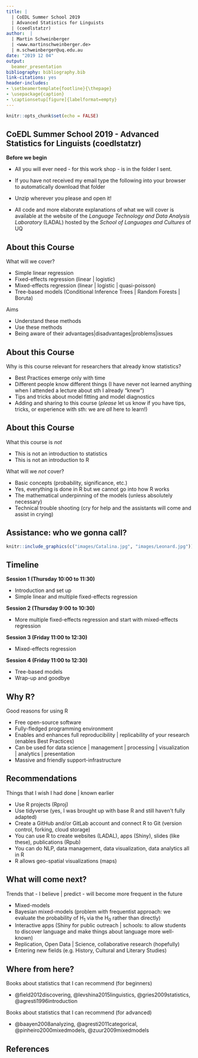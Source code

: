 ```yaml
---
title: |
  | CoEDL Summer School 2019 
  | Advanced Statistics for Linguists 
  | (coedlstatzr)
author:  | 
  | Martin Schweinberger 
  | <www.martinschweinberger.de>
  | m.schweinberger@uq.edu.au
date: "2019 12 04"
output: 
  beamer_presentation
bibliography: bibliography.bib
link-citations: yes
header-includes:
- \setbeamertemplate{footline}{\thepage}
- \usepackage{caption}
- \captionsetup[figure]{labelformat=empty}
---
```


```r
knitr::opts_chunk$set(echo = FALSE)
```

## CoEDL Summer School 2019 - Advanced Statistics for Linguists (coedlstatzr)

**Before we begin**

- All you will ever need - for this work shop - is in the folder I sent.

- If you have not received my email type the following into your browser to automatically download that folder 

\begin{small}
<www.martinschweinberger.de/docs/materials/AdvancedStatzForLinguists.zip>
\end{small}

- Unzip wherever you please and open it!

- All code and more elaborate explanations of what we will cover is available at the website of the *Language Technology and Data Analysis Laboratory* (LADAL) hosted by the *School of Languages and Cultures* of UQ 
\begin{small} <https://slcladal.github.io/index.html>\end{small} 

## About this Course

What will we cover?

- Simple linear regression
- Fixed-effects regression (linear | logistic)
- Mixed-effects regression (linear | logistic | quasi-poisson)
- Tree-based models (Conditional Inference Trees | Random Forests | Boruta)

Aims

- Understand these methods
- Use these methods
- Being aware of their advantages|disadvantages|problems|issues

## About this Course

Why is this course relevant for researchers that already know statistics?

- Best Practices emerge only with time
- Different people know different things (I have never not learned anything when I attended a lecture about sth I already "knew")
- Tips and tricks about model fitting and model diagnostics
- Adding and sharing to this course (*please* let us know if you have tips, tricks, or experience with sth: we are *all* here to learn!)

## About this Course

What this course is *not*

- This is not an introduction to statistics 
- This is not an introduction to R

What will we *not* cover?

- Basic concepts (probability, significance, etc.) 
- Yes, everything is done in R but we cannot go into how R works
- The mathematical underpinning of the models (unless absolutely necessary)
- Technical trouble shooting (cry for help and the assistants will come and assist in crying)

## Assistance: who we gonna call?

```r
knitr::include_graphics(c("images/Catalina.jpg", "images/Leonard.jpg"))
```


## Timeline

**Session 1 (Thursday 10:00 to 11:30)**

- Introduction and set up
- Simple linear and multiple fixed-effects regression

**Session 2 (Thursday 9:00 to 10:30)**

- More multiple fixed-effects regression and start with mixed-effects regression

**Session 3 (Friday 11:00 to 12:30)**

- Mixed-effects regression

**Session 4 (Friday 11:00 to 12:30)**

- Tree-based models
- Wrap-up and goodbye

## Why R?

Good reasons for using R

- Free open-source software
- Fully-fledged programming environment
- Enables and enhances full reproducibility | replicability of your research (enables Best Practices)
- Can be used for data science | management | processing | visualization | analytics | presentation
- Massive and friendly support-infrastructure 

## Recommendations

Things that I wish I had done | known earlier

- Use R projects (Rproj)
- Use tidyverse (yes, I was brought up with base R and still haven't fully adapted)
- Create a GitHub and/or GitLab account and connect R to Git (version control, forking, cloud storage)
- You can use R to create websites (LADAL), apps (Shiny), slides (like these), publications (Rpub)
- You can do NLP, data management, data visualization, data analytics all in R
- R allows geo-spatial visualizations (maps)

## What will come next?

Trends that - I believe | predict - will become more frequent in the future

- Mixed-models
- Bayesian mixed-models (problem with frequentist approach: we evaluate the probability of H~1~ via the H~0~ rather than directly)
- Interactive apps (Shiny for public outreach | schools: to allow students to discover language and make things about language more well-known)
- Replication, Open Data | Science, collaborative research (hopefully)
- Entering new fields (e.g. History, Cultural and Literary Studies)

## Where from here?

Books about statistics that I can recommend (for beginners)

- @field2012discovering, @levshina2015linguistics, @gries2009statistics, @agresti1996introduction

Books about statistics that I can recommend (for advanced)

- @baayen2008analyzing, @agresti2011categorical, @pinheiro2000mixedmodels, @zuur2009mixedmodels


## References
